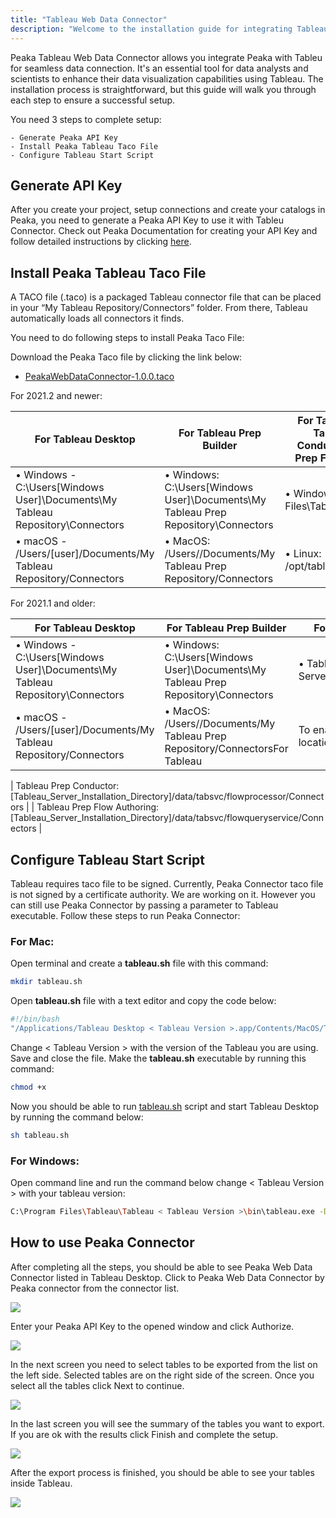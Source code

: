 ```yaml
---
title: "Tableau Web Data Connector"
description: "Welcome to the installation guide for integrating Tableau Web Data Connector with Peaka. As a leading data platform, Peaka provides seamless integration with various business intelligence and data visualization platforms, including Tableau Web Data Connector. This document will guide you through the step-by-step process to set up this integration, enabling you to unlock the full potential of your data. Please follow each step carefully to ensure a successful setup."
---
```


Peaka Tableau Web Data Connector allows you integrate Peaka with Tableu for seamless data connection. It's an essential tool for data analysts and scientists to enhance their data visualization capabilities using Tableau. The installation process is straightforward, but this guide will walk you through each step to ensure a successful setup.

You need 3 steps to complete setup:

    - Generate Peaka API Key
    - Install Peaka Tableau Taco File
    - Configure Tableau Start Script

## Generate API Key

After you create your project, setup connections and create your catalogs in Peaka, you need to generate a Peaka API Key to use it with Tableu Connector. Check out Peaka Documentation for creating your API Key and follow detailed instructions by clicking [here](https://www.peaka.com/docs/how-to-guides/how-to-generate-api-keys/).

## Install Peaka Tableau Taco File

A TACO file (.taco) is a packaged Tableau connector file that can be placed in your “My Tableau Repository/Connectors” folder. From there, Tableau automatically loads all connectors it finds.

You need to do following steps to install Peaka Taco File:

Download the Peaka Taco file by clicking the link below:

- [PeakaWebDataConnector-1.0.0.taco](https://cdn.peaka.com/files/peaka-web-data-connector.taco)

For 2021.2 and newer:

| For Tableau Desktop                                                            | **For Tableau Prep Builder**                                                       | For Tableau Server, Tableau Prep Conductor, Tableau Prep Flow Authoring |
| ------------------------------------------------------------------------------ | ---------------------------------------------------------------------------------- | ----------------------------------------------------------------------- |
| • Windows - C:\Users\[Windows User]\Documents\My Tableau Repository\Connectors | • Windows: C:\Users\[Windows User]\Documents\My Tableau Prep Repository\Connectors | • Windows: C:\Program Files\Tableau\Connectors                          |
| • macOS - /Users/[user]/Documents/My Tableau Repository/Connectors             | • MacOS: /Users//Documents/My Tableau Prep Repository/Connectors                   | • Linux: /opt/tableau/connectors                                        |

For 2021.1 and older:

| For Tableau Desktop                                                            | **For Tableau Prep Builder**                                                       | For Tableau Server, Tableau Prep Conductor, Tableau Prep Flow Authoring                       |
| ------------------------------------------------------------------------------ | ---------------------------------------------------------------------------------- | --------------------------------------------------------------------------------------------- |
| • Windows - C:\Users\[Windows User]\Documents\My Tableau Repository\Connectors | • Windows: C:\Users\[Windows User]\Documents\My Tableau Prep Repository\Connectors | • Tableau Server: [Tableau_Server_Installation_Directory]/data/tabsvc/vizqlserver/Connectors  |
| • macOS - /Users/[user]/Documents/My Tableau Repository/Connectors             | • MacOS: /Users//Documents/My Tableau Prep Repository/ConnectorsFor Tableau        | To enable your connector for Prep, you also need to add your taco to the following locations: |

| Tableau Prep Conductor: [Tableau_Server_Installation_Directory]/data/tabsvc/flowprocessor/Connectors |
| Tableau Prep Flow Authoring: [Tableau_Server_Installation_Directory]/data/tabsvc/flowqueryservice/Connectors |

## Configure Tableau Start Script

Tableau requires taco file to be signed. Currently, Peaka Connector taco file is not signed by a certificate authority. We are working on it. However you can still use Peaka Connector by passing a parameter to Tableau executable. Follow these steps to run Peaka Connector:

### For Mac:

Open terminal and create a **tableau.sh** file with this command:

```bash
mkdir tableau.sh
```

Open **tableau.sh** file with a text editor and copy the code below:

```bash
#!/bin/bash
"/Applications/Tableau Desktop < Tableau Version >.app/Contents/MacOS/Tableau" -DDisableVerifyConnectorPluginSignature=true
```

Change < Tableau Version > with the version of the Tableau you are using. Save and close the file. Make the **tableau.sh** executable by running this command:

```bash
chmod +x
```

Now you should be able to run [tableau.sh](http://tableau.sh) script and start Tableau Desktop by running the command below:

```bash
sh tableau.sh
```

### For Windows:

Open command line and run the command below change < Tableau Version > with your tableau version:

```bash
C:\Program Files\Tableau\Tableau < Tableau Version >\bin\tableau.exe -DDisableVerifyConnectorPluginSignature=true
```

## How to use Peaka Connector

After completing all the steps, you should be able to see Peaka Web Data Connector listed in Tableau Desktop. Click to Peaka Web Data Connector by Peaka connector from the connector list.

<img src="https://cdn.peaka.com/bi-tools/tableau-web-data/tableau-1.png" />

Enter your Peaka API Key to the opened window and click Authorize.

<img src="https://cdn.peaka.com/bi-tools/tableau-web-data/tableau-2.png" />

In the next screen you need to select tables to be exported from the list on the left side. Selected tables are on the right side of the screen. Once you select all the tables click Next to continue.

<img src="https://cdn.peaka.com/bi-tools/tableau-web-data/tableau-3.png" />

In the last screen you will see the summary of the tables you want to export. If you are ok with the results click Finish and complete the setup.

<img src="https://cdn.peaka.com/bi-tools/tableau-web-data/tableau-4.png" />

After the export process is finished, you should be able to see your tables inside Tableau.

<img src="https://cdn.peaka.com/bi-tools/tableau-web-data/tableau-5.png" />
